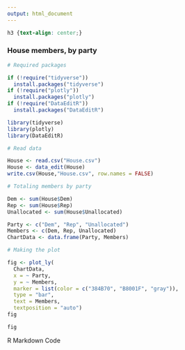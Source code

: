 ---
output: html_document
---

```{css, echo=FALSE}
h3 {text-align: center;}
```

### **House members, by party**

```{r, include=FALSE, warning=FALSE, message=FALSE}
# Required packages

if (!require("tidyverse"))
  install.packages("tidyverse")
if (!require("plotly"))
  install.packages("plotly")
if (!require("DataEditR"))
  install.packages("DataEditR")

library(tidyverse)
library(plotly)
library(DataEditR)

# Read data

House <- read.csv("House.csv")
House <- data_edit(House)
write.csv(House,"House.csv", row.names = FALSE)

# Totaling members by party

Dem <- sum(House$Dem)
Rep <- sum(House$Rep)
Unallocated <- sum(House$Unallocated)

Party <- c("Dem", "Rep", "Unallocated")
Members <- c(Dem, Rep, Unallocated)
ChartData <- data.frame(Party, Members)

# Making the plot

fig <- plot_ly(
  ChartData,
  x = ~ Party,
  y = ~ Members,
  marker = list(color = c("384B70", "B8001F", "gray")),
  type = "bar",
  text = Members,
  textposition = "auto")
fig

```

```{r, echo=FALSE, warning=FALSE, message=FALSE}

fig
```

R Markdown Code
